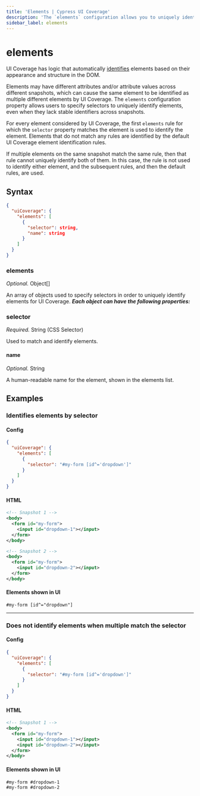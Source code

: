 ```yaml
---
title: 'Elements | Cypress UI Coverage'
description: 'The `elements` configuration allows you to uniquely identify elements in UI Coverage using custom logic.'
sidebar_label: elements
---
```


<ProductHeading product="ui-coverage" />

# elements

UI Coverage has logic that automatically [identifies](/ui-coverage/core-concepts/element-identification) elements based on their appearance and structure in the DOM.

Elements may have different attributes and/or attribute values across different snapshots, which can cause the same element to be identified as multiple different elements by UI Coverage. The `elements` configuration property allows users to specify selectors to uniquely identify elements, even when they lack stable identifiers across snapshots.

For every element considered by UI Coverage, the first `elements` rule for which the `selector` property matches the element is used to identify the element. Elements that do not match any rules are identified by the default UI Coverage element identification rules.

If multiple elements on the same snapshot match the same rule, then that rule cannot uniquely identify both of them. In this case, the rule is not used to identify either element, and the subsequent rules, and then the default rules, are used.

## Syntax

```json
{
  "uiCoverage": {
    "elements": [
      {
        "selector": string,
        "name": string
      }
    ]
  }
}
```

### elements

_Optional._ Object\[]

An array of objects used to specify selectors in order to uniquely identify elements for UI Coverage. _**Each object can have the following properties:**_

### selector

_Required._ String (CSS Selector)

Used to match and identify elements.

#### name

_Optional._ String

A human-readable name for the element, shown in the elements list.

## Examples

### Identifies elements by selector

#### Config

```json
{
  "uiCoverage": {
    "elements": [
      {
        "selector": "#my-form [id^='dropdown']"
      }
    ]
  }
}
```

#### HTML

```xml
<!-- Snapshot 1 -->
<body>
  <form id="my-form">
    <input id="dropdown-1"></input>
  </form>
</body>

<!-- Snapshot 2 -->
<body>
  <form id="my-form">
    <input id="dropdown-2"></input>
  </form>
</body>
```

#### Elements shown in UI

```
#my-form [id^="dropdown"]
```

---

### Does not identify elements when multiple match the selector

#### Config

```json
{
  "uiCoverage": {
    "elements": [
      {
        "selector": "#my-form [id^='dropdown']"
      }
    ]
  }
}
```

#### HTML

```xml
<!-- Snapshot 1 -->
<body>
  <form id="my-form">
    <input id="dropdown-1"></input>
    <input id="dropdown-2"></input>
  </form>
</body>
```

#### Elements shown in UI

```
#my-form #dropdown-1
#my-form #dropdown-2
```
